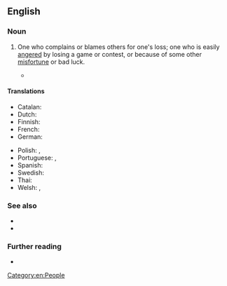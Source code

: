 ==English==

===Noun===
{{en-noun}}

# {{lb|en|informal}} One who complains or blames others for one's loss; one who is easily [[angered]] by losing a game or contest, or because of some other [[misfortune]] or bad luck.
#: {{syn|en|bad loser|hard loser}}
#: {{coordinate terms|en|sore winner}}
#* {{quote-book
|en
|year=2004
|last=Carlin
|first=George
|authorlink=George Carlin
|chapter=A SORE POINT
|title={{w|When Will Jesus Bring the Pork Chops?}}
|url=https://archive.org/details/sacredmountainof0000john/
|location=[[New York]]
|publisher={{w|Hyperion Books}}
|ISBN=1-4013-0821-X
|OCLC=757869006
|OL=24604921M
|page=88
|pageurl=https://archive.org/details/whenwilljesusbri00hype/page/88/
|text=Regarding the criticism of Al Gore's actions upon being elected president in 2000 and realizing that the Bush family would do everything in its power to reverse the results illegally: I recall at the time hearing some of the usual morons in this country refer to President-elect Gore as a '''sore loser''' because he sought legal redress in the courts.<br>'''Sore loser'''? You bet your fuckin' ass! What on earth is wrong with being a '''sore loser'''? It shows you cared about whatever the contest was in the first place. Fuck losing graciously—that's for chumps. And losers, by the way.}}

====Translations====
{{trans-top|one who is easily angered by losing}}
* Catalan: {{t|ca|mal perdedor|m}}
* Dutch: {{t|nl|slechte verliezer|m}}
* Finnish: {{t|fi|huono häviäjä}}
* French: {{t+|fr|mauvais perdant}}
* German: {{t|de|schlechter Verlierer}}
{{trans-mid}}
* Polish: {{t+|pl|przegrany|m}}, {{t+|pl|przegrana|f}}
* Portuguese: {{t|pt|mau perdedor}}, {{t|pt|aquele que não sabe perder}}
* Spanish: {{t|es|mal perdedor}}
* Swedish: {{t+|sv|dålig förlorare}}
* Thai: {{t+|th|ขี้แพ้ชวนตี}}
* Welsh: {{t|cy|collwr gwael|m}}, {{t|cy|collwr sâl|m}}
{{trans-bottom}}

===See also===
* {{l|en|poor sport}}
* {{l|en|born loser}}

===Further reading===
* {{R:Merriam-Webster Online}}

[[Category:en:People]]